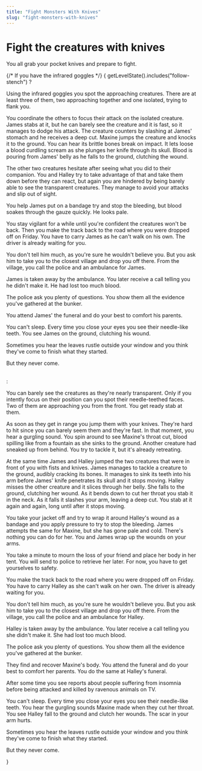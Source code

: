 ```yaml
---
title: "Fight Monsters With Knives"
slug: "fight-monsters-with-knives"
---
```



# Fight the creatures with knives

You all grab your pocket knives and prepare to fight.

{/* If you have the infrared goggles */}
{
    getLevelState().includes("follow-stench") 
        ? <div>
            <p>Using the infrared goggles you spot the approaching creatures. There are at least three of them, two approaching together and one isolated, trying to flank you. </p>
            <p>You coordinate the others to focus their attack on the isolated creature. James stabs at it, but he can barely see the creature and it is fast, so it manages to dodge his attack. The creature counters by slashing at James' stomach and he receives a deep cut. Maxine jumps the creature and knocks it to the ground. You can hear its brittle bones break on impact. It lets loose a blood curdling scream as she plunges her knife through its skull. Blood is pouring from James' belly as he falls to the ground, clutching the wound.</p>
            <p>The other two creatures hesitate after seeing what you did to their companion. You and Halley try to take advantage of that and take them down before they can react, but again you are hindered by being barely able to see the transparent creatures. They manage to avoid your attacks and slip out of sight.</p>
            <p>You help James put on a bandage try and stop the bleeding, but blood soakes through the gauze quickly. He looks pale.</p>
            <p>You stay vigilant for a while until you're confident the creatures won't be back. Then you make the track back to the road where you were dropped off on Friday. You have to carry James as he can't walk on his own. The driver is already waiting for you.</p>
            <p>You don't tell him much, as you're sure he wouldn't believe you. But you ask him to take you to the closest village and drop you off there. From the village, you call the police and an ambulance for James.</p>
            <p>James is taken away by the ambulance. You later receive a call telling you he didn't make it. He had lost too much blood.</p>
            <p>The police ask you plenty of questions. You show them all the evidence you've gathered at the bunker.</p>
            <p>You attend James' the funeral and do your best to comfort his parents.</p>
            <p>You can't sleep. Every time you close your eyes you see their needle-like teeth. You see James on the ground, clutching his wound.</p>
            <p>Sometimes you hear the leaves rustle outside your window and you think they've come to finish what they started.</p>
            <p>But they never come.</p>        
          </div>
        : <div>
            <p>You can barely see the creatures as they're nearly transparent. Only if you intently focus on their position can you spot their needle-teethed faces. Two of them are approaching you from the front. You get ready stab at them.</p>
            <p>As soon as they get in range you jump them with your knives. They're hard to hit since you can barely seem them and they're fast. In that moment, you hear a gurgling sound. You spin around to see Maxine's throat cut, blood spilling like from a fountain as she sinks to the ground. Another creature had sneaked up from behind. You try to tackle it, but it's already retreating.</p>
            <p>At the same time James and Halley jumped the two creatures that were in front of you with fists and knives. James manages to tackle a creature to the ground, audibly cracking its bones. It manages to sink its teeth into his arm before James' knife penetrates its skull and it stops moving. Halley misses the other creature and it slices through her belly. She falls to the ground, clutching her wound. As it bends down to cut her throat you stab it in the neck. As it falls it slashes your arm, leaving a deep cut. You stab at it again and again, long until after it stops moving.</p>
            <p>You take your jacket off and try to wrap it around Halley's wound as a bandage and you apply pressure to try to stop the bleeding. James attempts the same for Maxine, but she has gone pale and cold. There's nothing you can do for her. You and James wrap up the wounds on your arms.</p>
            <p>You take a minute to mourn the loss of your friend and place her body in her tent. You will send to police to retrieve her later. For now, you have to get yourselves to safety.</p>
            <p>You make the track back to the road where you were dropped off on Friday. You have to carry Halley as she can't walk on her own. The driver is already waiting for you.</p>
            <p>You don't tell him much, as you're sure he wouldn't believe you. But you ask him to take you to the closest village and drop you off there. From the village, you call the police and an ambulance for Halley.</p>
            <p>Halley is taken away by the ambulance. You later receive a call telling you she didn't make it. She had lost too much blood.</p>
            <p>The police ask you plenty of questions. You show them all the evidence you've gathered at the bunker.</p>
            <p>They find and recover Maxine's body. You attend the funeral and do your best to comfort her parents. You do the same at Halley's funeral.</p>
            <p>After some time you see reports about people suffering from insomnia before being attacked and killed by ravenous animals on TV.</p>
            <p>You can't sleep. Every time you close your eyes you see their needle-like teeth. You hear the gurgling sounds Maxine made when they cut her throat. You see Halley fall to the ground and clutch her wounds. The scar in your arm hurts.</p>
            <p>Sometimes you hear the leaves rustle outside your window and you think they've come to finish what they started.</p>
            <p>But they never come.</p>
        </div>
}